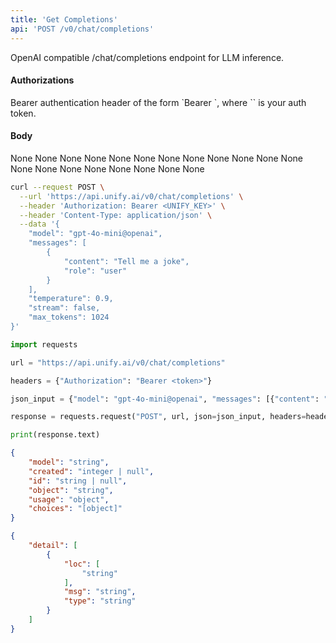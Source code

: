 ```yaml
---
title: 'Get Completions'
api: 'POST /v0/chat/completions'
---
```

OpenAI compatible /chat/completions endpoint for LLM inference.

#### Authorizations

<ParamField header="Authorization" type="string" required="true">
  Bearer authentication header of the form `Bearer <token>`, where `<token>` is your auth token.
</ParamField>

#### Body

<ParamField body="model" type="string" required="true">
None
</ParamField>

<ParamField body="messages" type="[object]" required="true">
None
</ParamField>

<ParamField body="temperature" type="number" >
None
</ParamField>

<ParamField body="stream" type="boolean" >
None
</ParamField>

<ParamField body="max_tokens" type="integer | null" >
None
</ParamField>

<ParamField body="frequency_penalty" type="number | null" >
None
</ParamField>

<ParamField body="logit_bias" type="object | null" >
None
</ParamField>

<ParamField body="logprobs" type="boolean | null" >
None
</ParamField>

<ParamField body="top_logprobs" type="integer | null" >
None
</ParamField>

<ParamField body="n" type="integer | null" >
None
</ParamField>

<ParamField body="presence_penalty" type="number | null" >
None
</ParamField>

<ParamField body="response_format" type="object | null" >
None
</ParamField>

<ParamField body="seed" type="integer | null" >
None
</ParamField>

<ParamField body="stop" type="string | array | null" >
None
</ParamField>

<ParamField body="top_p" type="number | null" >
None
</ParamField>

<ParamField body="tools" type="array | null" >
None
</ParamField>

<ParamField body="tool_choice" type="any | null" >
None
</ParamField>

<ParamField body="user" type="string | null" >
None
</ParamField>

<ParamField body="signature" type="string | null" >
None
</ParamField>

<ParamField body="use_custom_keys" type="boolean | null" >
None
</ParamField>

<RequestExample>

```bash cURL
curl --request POST \
  --url 'https://api.unify.ai/v0/chat/completions' \
  --header 'Authorization: Bearer <UNIFY_KEY>' \
  --header 'Content-Type: application/json' \
  --data '{
    "model": "gpt-4o-mini@openai",
    "messages": [
        {
            "content": "Tell me a joke",
            "role": "user"
        }
    ],
    "temperature": 0.9,
    "stream": false,
    "max_tokens": 1024
}'
```

```python Python
import requests

url = "https://api.unify.ai/v0/chat/completions"

headers = {"Authorization": "Bearer <token>"}

json_input = {"model": "gpt-4o-mini@openai", "messages": [{"content": "Tell me a joke", "role": "user"}], "temperature": 0.9, "stream": False, "max_tokens": 1024}

response = requests.request("POST", url, json=json_input, headers=headers)

print(response.text)
```

</RequestExample>
<ResponseExample>

```json 200
{
    "model": "string",
    "created": "integer | null",
    "id": "string | null",
    "object": "string",
    "usage": "object",
    "choices": "[object]"
}
```

```json 422
{
    "detail": [
        {
            "loc": [
                "string"
            ],
            "msg": "string",
            "type": "string"
        }
    ]
}
```

</ResponseExample>
